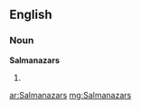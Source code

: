 ==English==

===Noun===
'''Salmanazars'''

# {{plural of|[[Salmanazar]]}}

[[ar:Salmanazars]]
[[mg:Salmanazars]]